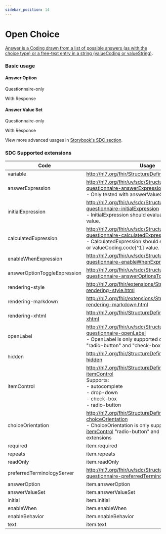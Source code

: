 ```yaml
---
sidebar_position: 14
---
```



# Open Choice

[Answer is a Coding drawn from a list of possible answers (as with the choice type) or a free-text entry in a string (valueCoding or valueString)](https://hl7.org/fhir/r4/codesystem-item-type.html#item-type-open-choice).

### Basic usage

#### Answer Option

Questionnaire-only

<IframeContainer
  storyId="itemtype-openchoice--open-choice-answer-option-basic"
  initialHeight={252}
/>

With Response

<IframeContainer
  storyId="itemtype-openchoice--open-choice-answer-option-basic-response"
  initialHeight={252}
/>

#### Answer Value Set

Questionnaire-only

<IframeContainer
  storyId="itemtype-openchoice--open-choice-answer-value-set-basic"
  initialHeight={456}
/>

With Response

<IframeContainer
  storyId="itemtype-openchoice--open-choice-answer-value-set-basic-response"
  initialHeight={456}
/>

View more advanced usages in [Storybook's SDC section](https://smartforms.csiro.au/storybook/?path=/docs/sdc-overview--docs).

### SDC Supported extensions

| Code                         | Usage                                                                                                                                                                                                                                                    |
|------------------------------|----------------------------------------------------------------------------------------------------------------------------------------------------------------------------------------------------------------------------------------------------------|
| variable                     | http://hl7.org/fhir/StructureDefinition/variable                                                                                                                                                                                                         |
| answerExpression             | http://hl7.org/fhir/uv/sdc/StructureDefinition/sdc-questionnaire-answerExpression<br/>- Only tested with answerValueSet.                                                                                                                                 |
| initialExpression            | http://hl7.org/fhir/uv/sdc/StructureDefinition/sdc-questionnaire-initialExpression<br/>- InitialExpression should evaluate to a coding value.                                                                                                            |
| calculatedExpression         | http://hl7.org/fhir/uv/sdc/StructureDefinition/sdc-questionnaire-calculatedExpression<br/>- CalculatedExpression should evaluate to a coding or valueCoding.code[^1] value.                                                                              |
| enableWhenExpression         | http://hl7.org/fhir/uv/sdc/StructureDefinition/sdc-questionnaire-enableWhenExpression                                                                                                                                                                    |
| answerOptionToggleExpression | http://hl7.org/fhir/uv/sdc/StructureDefinition/sdc-questionnaire-answerOptionsToggleExpression                                                                                                                                                           |
| rendering-style              | http://hl7.org/fhir/extensions/StructureDefinition-rendering-style.html                                                                                                                                                                                  |
| rendering-markdown           | http://hl7.org/fhir/extensions/StructureDefinition-rendering-markdown.html                                                                                                                                                                               |
| rendering-xhtml              | http://hl7.org/fhir/StructureDefinition/rendering-xhtml                                                                                                                                                                                                  |
| openLabel                    | http://hl7.org/fhir/uv/sdc/StructureDefinition/sdc-questionnaire-openLabel<br/>- OpenLabel is only supported on [itemControl](https://hl7.org/fhir/extensions/CodeSystem-questionnaire-item-control.html) "radio-button" and "check-box" extensions      |
| hidden                       | http://hl7.org/fhir/StructureDefinition/questionnaire-hidden                                                                                                                                                                                             |
| itemControl                  | http://hl7.org/fhir/StructureDefinition/questionnaire-itemControl<br/>Supports:<br/>- autocomplete<br/>- drop-down<br/>- check-box<br/>- radio-button                                                                                                    |
| choiceOrientation            | http://hl7.org/fhir/StructureDefinition/questionnaire-choiceOrientation<br/>- ChoiceOrientation is only supported on [itemControl](https://hl7.org/fhir/extensions/CodeSystem-questionnaire-item-control.html) "radio-button" and "check-box" extensions |
| required                     | item.required                                                                                                                                                                                                                                            |
| repeats                      | item.repeats                                                                                                                                                                                                                                             |
| readOnly                     | item.readOnly                                                                                                                                                                                                                                            |
| preferredTerminologyServer   | http://hl7.org/fhir/uv/sdc/StructureDefinition/sdc-questionnaire-preferredTerminologyServer                                                                                                                                                              |
| answerOption                 | item.answerOption                                                                                                                                                                                                                                        |
| answerValueSet               | item.answerValueSet                                                                                                                                                                                                                                      |
| initial                      | item.initial                                                                                                                                                                                                                                             |
| enableWhen                   | item.enableWhen                                                                                                                                                                                                                                          |
| enableBehavior               | item.enableBehavior                                                                                                                                                                                                                                      |
| text                         | item.text                                                                                                                                                                                                                                                |
